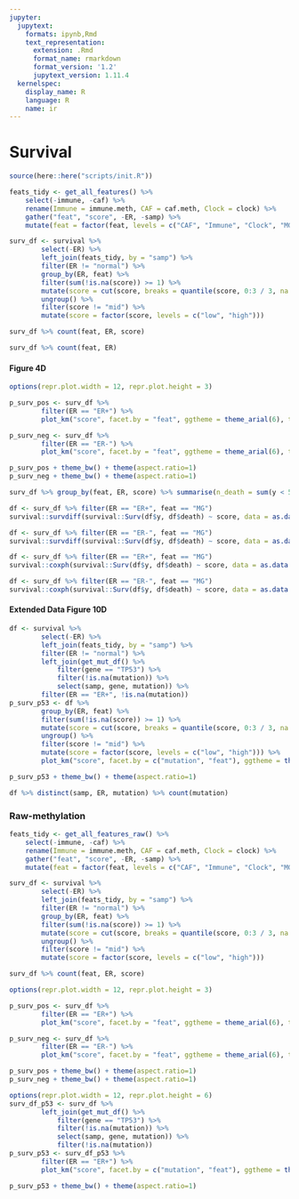 ```yaml
---
jupyter:
  jupytext:
    formats: ipynb,Rmd
    text_representation:
      extension: .Rmd
      format_name: rmarkdown
      format_version: '1.2'
      jupytext_version: 1.11.4
  kernelspec:
    display_name: R
    language: R
    name: ir
---
```


# Survival

```r
source(here::here("scripts/init.R"))
```

```r
feats_tidy <- get_all_features() %>% 
    select(-immune, -caf) %>% 
    rename(Immune = immune.meth, CAF = caf.meth, Clock = clock) %>% 
    gather("feat", "score", -ER, -samp) %>%
    mutate(feat = factor(feat, levels = c("CAF", "Immune", "Clock", "MG", "ML")))
```

```r
surv_df <- survival %>%
        select(-ER) %>%
        left_join(feats_tidy, by = "samp") %>%
        filter(ER != "normal") %>% 
        group_by(ER, feat) %>%
        filter(sum(!is.na(score)) >= 1) %>%
        mutate(score = cut(score, breaks = quantile(score, 0:3 / 3, na.rm = TRUE), labels = c("low", "mid", "high"), include.lowest = TRUE)) %>%
        ungroup() %>% 
        filter(score != "mid") %>%
        mutate(score = factor(score, levels = c("low", "high")))

surv_df %>% count(feat, ER, score)
```

```r
surv_df %>% count(feat, ER)
```

#### Figure 4D

```r
options(repr.plot.width = 12, repr.plot.height = 3)

p_surv_pos <- surv_df %>%
        filter(ER == "ER+") %>%
        plot_km("score", facet.by = "feat", ggtheme = theme_arial(6), time_breaks = 5, legend = "none", censor.size = 3, colors = "aaas", time_range = c(0, 15), nrow = 1, censor = FALSE, pval = TRUE, size=0.2) + theme(aspect.ratio = 1)

p_surv_neg <- surv_df %>%
        filter(ER == "ER-") %>%
        plot_km("score", facet.by = "feat", ggtheme = theme_arial(6), time_breaks = 5, legend = "none", colors = "aaas", time_range = c(0, 15), nrow = 1, censor = FALSE, pval = TRUE, size=0.2) + theme(aspect.ratio = 1)

p_surv_pos + theme_bw() + theme(aspect.ratio=1)
p_surv_neg + theme_bw() + theme(aspect.ratio=1)
```

```r
surv_df %>% group_by(feat, ER, score) %>% summarise(n_death = sum(y < 5 & death == 1), n_surv = sum(y >= 5), n = n_surv + n_death, surv = n_surv / n, surv_p = scales::percent(surv))  %>% as.data.frame
```

```r
df <- surv_df %>% filter(ER == "ER+", feat == "MG")
survival::survdiff(survival::Surv(df$y, df$death) ~ score, data = as.data.frame(df))

df <- surv_df %>% filter(ER == "ER-", feat == "MG")
survival::survdiff(survival::Surv(df$y, df$death) ~ score, data = as.data.frame(df))

```

```r
df <- surv_df %>% filter(ER == "ER+", feat == "MG")
survival::coxph(survival::Surv(df$y, df$death) ~ score, data = as.data.frame(df))

df <- surv_df %>% filter(ER == "ER-", feat == "MG")
survival::coxph(survival::Surv(df$y, df$death) ~ score, data = as.data.frame(df))
```

#### Extended Data Figure 10D

```r
df <- survival %>%
        select(-ER) %>%
        left_join(feats_tidy, by = "samp") %>%
        filter(ER != "normal") %>% 
        left_join(get_mut_df() %>%
            filter(gene == "TP53") %>%
            filter(!is.na(mutation)) %>%
            select(samp, gene, mutation)) %>%        
        filter(ER == "ER+", !is.na(mutation)) 
p_surv_p53 <- df %>%
        group_by(ER, feat) %>%
        filter(sum(!is.na(score)) >= 1) %>%
        mutate(score = cut(score, breaks = quantile(score, 0:3 / 3, na.rm = TRUE), labels = c("low", "mid", "high"), include.lowest = TRUE)) %>%
        ungroup() %>% 
        filter(score != "mid") %>%
        mutate(score = factor(score, levels = c("low", "high"))) %>%
        plot_km("score", facet.by = c("mutation", "feat"), ggtheme = theme_arial(6), time_breaks = 5, legend = "none", censor.size = 3, colors = "aaas", time_range = c(0, 15), nrow = 1, censor = FALSE, pval = TRUE) + theme(aspect.ratio = 1)

p_surv_p53 + theme_bw() + theme(aspect.ratio=1)


```

```r
df %>% distinct(samp, ER, mutation) %>% count(mutation)
```

### Raw-methylation 

```r
feats_tidy <- get_all_features_raw() %>% 
    select(-immune, -caf) %>% 
    rename(Immune = immune.meth, CAF = caf.meth, Clock = clock) %>% 
    gather("feat", "score", -ER, -samp) %>%
    mutate(feat = factor(feat, levels = c("CAF", "Immune", "Clock", "MG", "ML")))
```

```r
surv_df <- survival %>%
        select(-ER) %>%
        left_join(feats_tidy, by = "samp") %>%
        filter(ER != "normal") %>% 
        group_by(ER, feat) %>%
        filter(sum(!is.na(score)) >= 1) %>%
        mutate(score = cut(score, breaks = quantile(score, 0:3 / 3, na.rm = TRUE), labels = c("low", "mid", "high"), include.lowest = TRUE)) %>%
        ungroup() %>%
        filter(score != "mid") %>%
        mutate(score = factor(score, levels = c("low", "high")))

surv_df %>% count(feat, ER, score)
```

```r
options(repr.plot.width = 12, repr.plot.height = 3)

p_surv_pos <- surv_df %>%
        filter(ER == "ER+") %>%
        plot_km("score", facet.by = "feat", ggtheme = theme_arial(6), time_breaks = 5, legend = "none", censor.size = 3, colors = "aaas", time_range = c(0, 15), nrow = 1, censor = FALSE, pval = TRUE, size=0.2) + theme(aspect.ratio = 1)

p_surv_neg <- surv_df %>%
        filter(ER == "ER-") %>%
        plot_km("score", facet.by = "feat", ggtheme = theme_arial(6), time_breaks = 5, legend = "none", colors = "aaas", time_range = c(0, 15), nrow = 1, censor = FALSE, pval = TRUE, size=0.2) + theme(aspect.ratio = 1)

p_surv_pos + theme_bw() + theme(aspect.ratio=1)
p_surv_neg + theme_bw() + theme(aspect.ratio=1)
```

```r
options(repr.plot.width = 12, repr.plot.height = 6)
surv_df_p53 <- surv_df %>%
        left_join(get_mut_df() %>%
            filter(gene == "TP53") %>%
            filter(!is.na(mutation)) %>%
            select(samp, gene, mutation)) %>% 
            filter(!is.na(mutation))
p_surv_p53 <- surv_df_p53 %>%        
        filter(ER == "ER+") %>%
        plot_km("score", facet.by = c("mutation", "feat"), ggtheme = theme_arial(6), time_breaks = 5, legend = "none", censor.size = 3, colors = "aaas", time_range = c(0, 15), nrow = 1, censor = FALSE, pval = TRUE) + theme(aspect.ratio = 1)

p_surv_p53 + theme_bw() + theme(aspect.ratio=1)
```
